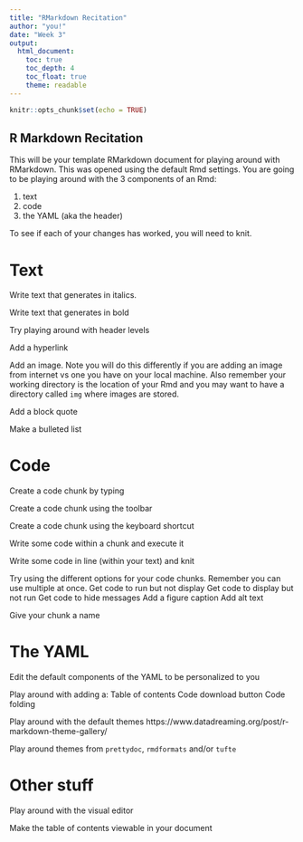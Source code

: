 ```yaml
---
title: "RMarkdown Recitation"
author: "you!"
date: "Week 3"
output:
  html_document:
    toc: true
    toc_depth: 4
    toc_float: true
    theme: readable
---
```


```r
knitr::opts_chunk$set(echo = TRUE)
```

## R Markdown Recitation

This will be your template RMarkdown document for playing around with RMarkdown. This was opened using the default Rmd settings. You are going to be playing around with the 3 components of an Rmd:

1. text
2. code
3. the YAML (aka the header)

To see if each of your changes has worked, you will need to knit.

# Text

Write text that generates in italics.

Write text that generates in bold

Try playing around with header levels

Add a hyperlink

Add an image. Note you will do this differently if you are adding an image from internet vs one you have on your local machine. Also remember your working directory is the location of your Rmd and you may want to have a directory called `img` where images are stored. 

Add a block quote

Make a bulleted list

# Code

Create a code chunk by typing

Create a code chunk using the toolbar

Create a code chunk using the keyboard shortcut

Write some code within a chunk and execute it

Write some code in line (within your text) and knit

Try using the different options for your code chunks. Remember you can use multiple at once.
Get code to run but not display
Get code to display but not run
Get code to hide messages
Add a figure caption
Add alt text

Give your chunk a name

# The YAML
Edit the default components of the YAML to be personalized to you

Play around with adding a:
Table of contents
Code download button
Code folding

Play around with the default themes https://www.datadreaming.org/post/r-markdown-theme-gallery/ 

Play around themes from `prettydoc`, `rmdformats` and/or `tufte` 

# Other stuff
Play around with the visual editor

Make the table of contents viewable in your document

